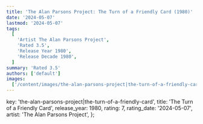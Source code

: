 ```yaml
---
title: 'The Alan Parsons Project: The Turn of a Friendly Card (1980)'
date: '2024-05-07'
lastmod: '2024-05-07'
tags:
  [
    'Artist The Alan Parsons Project',
    'Rated 3.5',
    'Release Year 1980',
    'Release Decade 1980',
  ]
summary: 'Rated 3.5'
authors: ['default']
images:
  ['/content/images/the-alan-parsons-project|the-turn-of-a-friendly-card.jpg']
---
```


  key: 'the-alan-parsons-project|the-turn-of-a-friendly-card',
  title: 'The Turn of a Friendly Card',
  release_year: 1980,
  rating: 7,
  rating_date: '2024-05-07',
  artist: 'The Alan Parsons Project',
};

<MusicRating data={data} />
